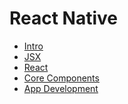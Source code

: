 # React Native

- [Intro](/intro_slides)
- [JSX](/javascript/slides)
- [React](/react/slides)
- [Core Components](/core_components/slides)
- [App Development](/app/slides)
